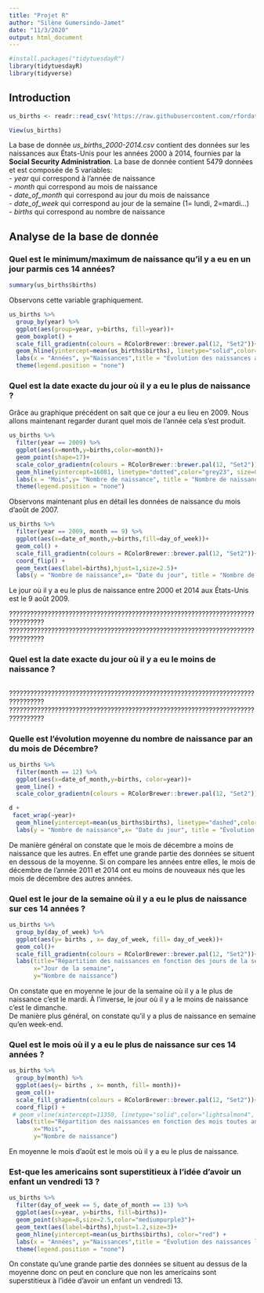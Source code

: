```yaml
---
title: "Projet R"
author: "Silène Gumersindo-Jamet"
date: "11/3/2020"
output: html_document
---
```


```r
#install.packages("tidytuesdayR")
library(tidytuesdayR)
library(tidyverse)
```

## Introduction
```r
us_births <- readr::read_csv('https://raw.githubusercontent.com/rfordatascience/tidytuesday/master/data/2018/2018-10-02/us_births_2000-2014.csv')

View(us_births)

```

La base de donnée *us_births_2000-2014.csv* contient des données sur les naissances aux États-Unis pour les années 2000 à 2014, fournies par la **Social Security Administration**. La base de donnée contient $5479$ données et est composée de 5 variables:      
  - *year* qui correspond à l'année de naissance     
  - *month* qui correspond au mois de naissance     
  - *date_of_month* qui correspond au jour du mois de naissance     
  - *date_of_week* qui correspond au jour de la semaine (1= lundi, 2=mardi...)     
  - *births* qui correspond au nombre de naissance     



## Analyse de la base de donnée   

### Quel est le minimum/maximum de naissance qu'il y a eu en un jour parmis ces 14 années? 
```r
summary(us_births$births)
```


Observons cette variable graphiquement.
```r
us_births %>% 
  group_by(year) %>% 
  ggplot(aes(group=year, y=births, fill=year))+
  geom_boxplot() +
  scale_fill_gradientn(colours = RColorBrewer::brewer.pal(12, "Set2"))+
  geom_hline(yintercept=mean(us_births$births), linetype="solid",color="lightsalmon4", size=0.5)+
  labs(x = "Années", y="Naissances",title = "Évolution des naissances aux États-Unis de 2000 à 2014")+
  theme(legend.position = "none")
```


### Quel est la date exacte du jour où il y a eu le plus de naissance ?   

Grâce au graphique précédent on sait que ce jour a eu lieu en 2009. Nous allons maintenant regarder durant quel mois de l'année cela s'est produit.

```r
us_births %>% 
  filter(year == 2009) %>% 
  ggplot(aes(x=month,y=births,color=month))+
  geom_point(shape=17)+
  scale_color_gradientn(colours = RColorBrewer::brewer.pal(12, "Set2"))+
  geom_hline(yintercept=16081, linetype="dotted",color="grey23", size=0.4)+
  labs(x = "Mois",y= "Nombre de naissance", title = "Nombre de naissances aux États-Unis par mois en 2007")+
  theme(legend.position = "none")

```

Observons maintenant plus en détail les données de naissance du mois d'août de 2007.  

```r
us_births %>% 
  filter(year == 2009, month == 9) %>%
  ggplot(aes(x=date_of_month,y=births,fill=day_of_week))+
  geom_col() +
  scale_fill_gradientn(colours = RColorBrewer::brewer.pal(12, "Set2"))+
  coord_flip() +
  geom_text(aes(label=births),hjust=1,size=2.5)+
  labs(y = "Nombre de naissance",x= "Date du jour", title = "Nombre de naissances par jour du mois d'août de 2007")
```
Le jour où il y a eu le plus de naissance entre 2000 et 2014 aux États-Unis est le 9 août 2009.



????????????????????????????????????????????????????????????????????????????????
????????????????????????????????????????????????????????????????????????????????

### Quel est la date exacte du jour où il y a eu le moins de naissance ?
```r

```

????????????????????????????????????????????????????????????????????????????????
????????????????????????????????????????????????????????????????????????????????



### Quelle est l'évolution moyenne du nombre de naissance par an du mois de Décembre?
```r

us_births %>% 
  filter(month == 12) %>%
  ggplot(aes(x=date_of_month,y=births, color=year))+
  geom_line() +
  scale_color_gradientn(colours = RColorBrewer::brewer.pal(12, "Set2")) ->d

d +
 facet_wrap(~year)+
  geom_hline(yintercept=mean(us_births$births), linetype="dashed",color="brown", size=0.5)+
  labs(y = "Nombre de naissance",x= "Date du jour", title = "Évolution du nombre de naissance durant le mois de décembre aux États-Unis des années 2000 à 2014")

```
De manière général on constate que le mois de décembre a moins de naissance que les autres. En effet une grande partie des données se situent en dessous de la moyenne. Si on compare les années entre elles, le mois de décembre de l'année 2011 et 2014 ont eu moins de nouveaux nés que les mois de décembre des autres années.


### Quel est le jour de la semaine où il y a eu le plus de naissance sur ces 14 années ?
```r
us_births %>% 
  group_by(day_of_week) %>% 
  ggplot(aes(y= births , x= day_of_week, fill= day_of_week))+
  geom_col()+
  scale_fill_gradientn(colours = RColorBrewer::brewer.pal(12, "Set2"))+
  labs(title="Répartition des naissances en fonction des jours de la semaine",
       x="Jour de la semaine",
       y="Nombre de naissance") 


```
On constate que en moyenne le jour de la semaine où il y a le plus de naissance c'est le mardi. À l'inverse, le jour où il y a le moins de naissance c'est le dimanche.    
De manière plus général, on constate qu'il y a plus de naissance en semaine qu'en week-end.


### Quel est le mois où il y a eu le plus de naissance sur ces 14 années ?
```r
us_births %>% 
  group_by(month) %>% 
  ggplot(aes(y= births , x= month, fill= month))+
  geom_col()+
  scale_fill_gradientn(colours = RColorBrewer::brewer.pal(12, "Set2"))+
  coord_flip() +
 # geom_vline(xintercept=11350, linetype="solid",color="lightsalmon4", size=0.5)+
  labs(title="Répartition des naissances en fonction des mois toutes années confondues",
       x="Mois",
       y="Nombre de naissance")

```
En moyenne le mois d'août est le mois où il y a eu le plus de naissance.


### Est-que les americains sont superstitieux à l'idée d'avoir un enfant un vendredi 13 ?
```r
us_births %>% 
  filter(day_of_week == 5, date_of_month == 13) %>% 
  ggplot(aes(x=year, y=births, fill=births))+
  geom_point(shape=8,size=2.5,color="mediumpurple3")+
  geom_text(aes(label=births),hjust=1.2,size=3)+
  geom_hline(yintercept=mean(us_births$births), color="red") +
  labs(x = "Années", y="Naissances",title = "Évolution des naissances les vendredis 13 aux États-Unis de 2000 à 2014")+
  theme(legend.position = "none")
```
On constate qu'une grande partie des données se situent au dessus de la moyenne donc on peut en conclure que non les americains sont superstitieux à l'idée d'avoir un enfant un vendredi 13.



